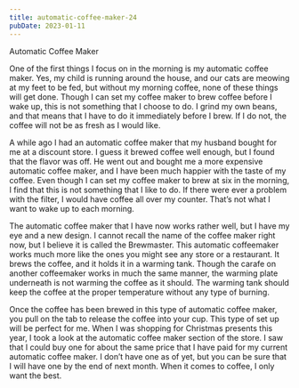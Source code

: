 ```yaml
---
title: automatic-coffee-maker-24
pubDate: 2023-01-11
---
```


Automatic Coffee Maker

One of the first things I focus on in the morning is my automatic coffee maker. Yes, my child is running around the house, and our cats are meowing at my feet to be fed, but without my morning coffee, none of these things will get done. Though I can set my coffee maker to brew coffee before I wake up, this is not something that I choose to do. I grind my own beans, and that means that I have to do it immediately before I brew. If I do not, the coffee will not be as fresh as I would like.

A while ago I had an automatic coffee maker that my husband bought for me at a discount store. I guess it brewed coffee well enough, but I found that the flavor was off. He went out and bought me a more expensive automatic coffee maker, and I have been much happier with the taste of my coffee. Even though I can set my coffee maker to brew at six in the morning, I find that this is not something that I like to do. If there were ever a problem with the filter, I would have coffee all over my counter. That’s not what I want to wake up to each morning.

The automatic coffee maker that I have now works rather well, but I have my eye and a new design. I cannot recall the name of the coffee maker right now, but I believe it is called the Brewmaster. This automatic coffeemaker works much more like the ones you might see any store or a restaurant. It brews the coffee, and it holds it in a warming tank. Though the carafe on another coffeemaker works in much the same manner, the warming plate underneath is not warming the coffee as it should. The warming tank should keep the coffee at the proper temperature without any type of burning.

Once the coffee has been brewed in this type of automatic coffee maker, you pull on the tab to release the coffee into your cup. This type of set up will be perfect for me. When I was shopping for Christmas presents this year, I took a look at the automatic coffee maker section of the store. I saw that I could buy one for about the same price that I have paid for my current automatic coffee maker. I don’t have one as of yet, but you can be sure that I will have one by the end of next month. When it comes to coffee, I only want the best.